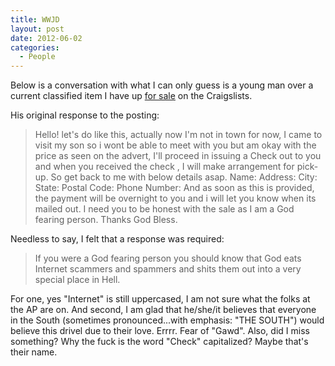 ```yaml
---
title: WWJD
layout: post
date: 2012-06-02
categories:
  - People
---
```


Below is a conversation with what I can only guess is a young man over a
current classified item I have up [for sale][1] on the Craigslists.

His original response to the posting:

> Hello! let's do like this, actually now I'm not in town for now, I came to visit my son so i wont be able to meet with you but am okay with the price as seen on the advert, I'll proceed in issuing a Check out to you and when you received the check , I will make arrangement for pick-up. So get back to me with below details asap.
> Name:
> Address:
> City:
> State:
> Postal Code:
> Phone Number:
> And as soon as this is provided, the payment will be overnight to you and i will let you know when its mailed out. I need you to be honest with the sale as I am a God fearing person.
> Thanks
> God Bless.

Needless to say, I felt that a response was required:

> If you were a God fearing person you should know that God eats
> Internet scammers and spammers and shits them out into a very special
> place in Hell.

For one, yes "Internet" is still uppercased, I am not sure what the
folks at the AP are on. And second, I am glad that he/she/it believes
that everyone in the South (sometimes pronounced...with emphasis: "THE
SOUTH") would believe this drivel due to their love. Errrr. Fear of "Gawd". Also, did
I miss something? Why the fuck is the word "Check" capitalized? Maybe
that's their name.


[1]: http://greensboro.craigslist.org/
